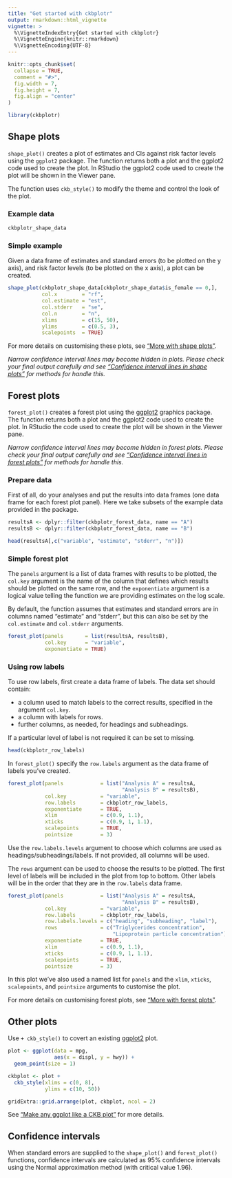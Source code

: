 ```yaml
---
title: "Get started with ckbplotr"
output: rmarkdown::html_vignette
vignette: >
  %\VignetteIndexEntry{Get started with ckbplotr}
  %\VignetteEngine{knitr::rmarkdown}
  %\VignetteEncoding{UTF-8}
---
```


```r
knitr::opts_chunk$set(
  collapse = TRUE,
  comment = "#>",
  fig.width = 7,
  fig.height = 7,
  fig.align = "center"
)
```

```r
library(ckbplotr)
```
## Shape plots
`shape_plot()` creates a plot of estimates and CIs against risk factor levels using the `ggplot2` package. The function returns both a plot and the ggplot2 code used to create the plot. In RStudio the ggplot2 code used to create the plot will be shown in the  Viewer pane.

The function uses `ckb_style()` to modify the theme and control the look of the plot.

### Example data
```r
ckbplotr_shape_data
```

### Simple example
Given a data frame of estimates and standard errors (to be plotted on the y axis),
and risk factor levels (to be plotted on the x axis), a plot can be created.
```r
shape_plot(ckbplotr_shape_data[ckbplotr_shape_data$is_female == 0,],
           col.x        = "rf",
           col.estimate = "est",
           col.stderr   = "se",
           col.n        = "n",
           xlims        = c(15, 50),
           ylims        = c(0.5, 3),
           scalepoints  = TRUE)
```

For more details on customising these plots, see ["More with shape plots"](shape_plot.html).

*Narrow confidence interval lines may become hidden in plots. Please check your final output carefully and see ["Confidence interval lines in shape plots"](shape_confidence_intervals.html) for methods for handle this.*

## Forest plots
`forest_plot()` creates a forest plot using the [ggplot2](https://ggplot2.tidyverse.org/) graphics package. The function returns both a plot and the ggplot2 code used to create the plot. In RStudio the code used to create the plot will be shown in the Viewer pane.

*Narrow confidence interval lines may become hidden in forest plots. Please check your final output carefully and see ["Confidence interval lines in forest plots"](forest_confidence_intervals.html) for methods for handle this.*

### Prepare data
First of all, do your analyses and put the results into data frames (one data frame for each forest plot panel). Here we take subsets of the example data provided in the package.
```r
resultsA <- dplyr::filter(ckbplotr_forest_data, name == "A")
resultsB <- dplyr::filter(ckbplotr_forest_data, name == "B")

head(resultsA[,c("variable", "estimate", "stderr", "n")])
```


### Simple forest plot
The `panels` argument is a list of data frames with results to be plotted, the `col.key` argument is the name of the column that defines which results should be plotted on the same row, and the `exponentiate` argument is a logical value telling the function we are providing estimates on the log scale.

By default, the function assumes that estimates and standard errors are in columns named "estimate" and "stderr", but this can also be set by the `col.estimate` and `col.stderr` arguments.
```r
forest_plot(panels       = list(resultsA, resultsB),
            col.key      = "variable",
            exponentiate = TRUE)
```

### Using row labels
To use row labels, first create a data frame of labels. The data set should contain:

* a column used to match labels to the correct results, specified in the argument `col.key`.
* a column with labels for rows.
* further columns, as needed, for headings and subheadings.

If a particular level of label is not required it can be set to missing.

```r
head(ckbplotr_row_labels)
```

In `forest_plot()` specify the `row.labels` argument as the data frame of labels you've created.

```r
forest_plot(panels            = list("Analysis A" = resultsA,
                                     "Analysis B" = resultsB),
            col.key           = "variable",
            row.labels        = ckbplotr_row_labels,
            exponentiate      = TRUE,
            xlim              = c(0.9, 1.1),
            xticks            = c(0.9, 1, 1.1),
            scalepoints       = TRUE,
            pointsize         = 3)
```

Use the `row.labels.levels` argument to choose which columns are used as headings/subheadings/labels. If not provided, all columns will be used.

The `rows` argument can be used to choose the results to be plotted. The first level of labels will be included in the plot from top to bottom. Other labels will be in the order that they are in the `row.labels` data frame.

```r
forest_plot(panels            = list("Analysis A" = resultsA,
                                     "Analysis B" = resultsB),
            col.key           = "variable",
            row.labels        = ckbplotr_row_labels,
            row.labels.levels = c("heading", "subheading", "label"),
            rows              = c("Triglycerides concentration",
                                  "Lipoprotein particle concentration"),
            exponentiate      = TRUE,
            xlim              = c(0.9, 1.1),
            xticks            = c(0.9, 1, 1.1),
            scalepoints       = TRUE,
            pointsize         = 3)
```
In this plot we've also used a named list for `panels` and the `xlim`, `xticks`, `scalepoints`, and `pointsize` arguments to customise the plot.

For more details on customising forest plots, see ["More with forest plots"](forest_plot.html).



## Other plots
Use `+ ckb_style()` to covert an existing [ggplot2](https://ggplot2.tidyverse.org/) plot.
```r
plot <- ggplot(data = mpg,
               aes(x = displ, y = hwy)) +
  geom_point(size = 1)

ckbplot <- plot +
  ckb_style(xlims = c(0, 8),
            ylims = c(10, 50))

gridExtra::grid.arrange(plot, ckbplot, ncol = 2)
```

See ["Make any ggplot like a CKB plot"](plot_like_ckb.html) for more details.


## Confidence intervals

When standard errors are supplied to the `shape_plot()` and `forest_plot()` functions, confidence intervals are calculated as 95\% confidence intervals using the Normal approximation method (with critical value 1.96).

